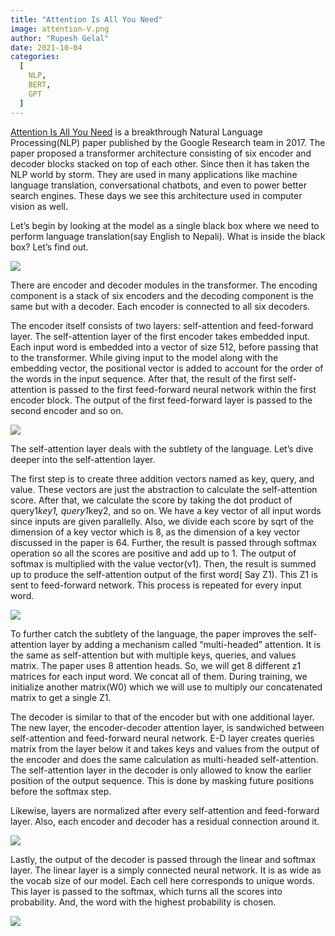 ```yaml
---
title: "Attention Is All You Need"
image: attention-V.png
author: "Rupesh Gelal"
date: 2021-10-04
categories:
  [
    NLP,
    BERT,
    GPT
  ]
---
```


[Attention Is All You Need](https://arxiv.org/pdf/1706.03762.pdf) is a breakthrough Natural Language Processing(NLP) paper published by the Google Research team in 2017. The paper proposed a transformer architecture consisting of six encoder and decoder blocks stacked on top of each other. Since then it has taken the NLP world by storm. They are used in many applications like machine language translation, conversational chatbots, and even to power better search engines. These days we see this architecture used in computer vision as well.

Let’s begin by looking at the model as a single black box where we need to perform language translation(say English to Nepali). What is inside the black box? Let’s find out.

![](black-box.png)

There are encoder and decoder modules in the transformer. The encoding component is a stack of six encoders and the decoding component is the same but with a decoder. Each encoder is connected to all six decoders.

The encoder itself consists of two layers: self-attention and feed-forward layer. The self-attention layer of the first encoder takes embedded input. Each input word is embedded into a vector of size 512, before passing that to the transformer. While giving input to the model along with the embedding vector, the positional vector is added to account for the order of the words in the input sequence. After that, the result of the first self-attention is passed to the first feed-forward neural network within the first encoder block. The output of the first feed-forward layer is passed to the second encoder and so on.

![](enco-z.png)

The self-attention layer deals with the subtlety of the language. Let’s dive deeper into the self-attention layer.

The first step is to create three addition vectors named as key, query, and value. These vectors are just the abstraction to calculate the self-attention score.
After that, we calculate the score by taking the dot product of query1*key1, query1*key2, and so on. We have a key vector of all input words since inputs are given parallelly.
Also, we divide each score by sqrt of the dimension of a key vector which is 8, as the dimension of a key vector discussed in the paper is 64.
Further, the result is passed through softmax operation so all the scores are positive and add up to 1.
The output of softmax is multiplied with the value vector(v1).
Then, the result is summed up to produce the self-attention output of the first word( Say Z1). This Z1 is sent to feed-forward network. This process is repeated for every input word.

![](q-k-v.png)

To further catch the subtlety of the language, the paper improves the self-attention layer by adding a mechanism called “multi-headed” attention. It is the same as self-attention but with multiple keys, queries, and values matrix. The paper uses 8 attention heads. So, we will get 8 different z1 matrices for each input word. We concat all of them. During training, we initialize another matrix(W0) which we will use to multiply our concatenated matrix to get a single Z1.

The decoder is similar to that of the encoder but with one additional layer. The new layer, the encoder-decoder attention layer, is sandwiched between self-attention and feed-forward neural network. E-D layer creates queries matrix from the layer below it and takes keys and values from the output of the encoder and does the same calculation as multi-headed self-attention. The self-attention layer in the decoder is only allowed to know the earlier position of the output sequence. This is done by masking future positions before the softmax step.

Likewise, layers are normalized after every self-attention and feed-forward layer. Also, each encoder and decoder has a residual connection around it.

![](enco-deco-info.png)

Lastly, the output of the decoder is passed through the linear and softmax layer. The linear layer is a simply connected neural network. It is as wide as the vocab size of our model. Each cell here corresponds to unique words. This layer is passed to the softmax, which turns all the scores into probability. And, the word with the highest probability is chosen.

![](attention-V.png)
